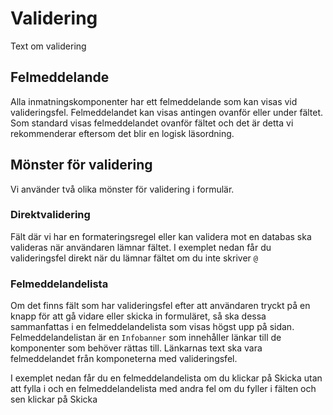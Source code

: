 # Validering



Text om validering

## Felmeddelande

Alla inmatningskomponenter har ett felmeddelande som kan visas vid valideringsfel. Felmeddelandet kan visas antingen ovanför eller under fältet. Som standard visas felmeddelandet ovanför fältet och det är detta vi rekommenderar eftersom det blir en logisk läsordning.

<div className='card'>
  <TextField
    label='Skriv ditt fullständiga namn'
    description='Både för och efternamn'
    isInvalid
    errorMessage='Detta är ett obligatoriskt fält'
  />
</div>

<div className='card'>
  <TextField
    label='Skriv ditt fullständiga namn'
    description='Både för och efternamn'
    isInvalid
    errorPosition='bottom'
    errorMessage='Detta är ett obligatoriskt fält'
  />
</div>

## Mönster för validering

Vi använder två olika mönster för validering i formulär.

### Direktvalidering

Fält där vi har en formateringsregel eller kan validera mot en databas ska valideras när användaren lämnar fältet. I exemplet nedan får du valideringsfel direkt när du lämnar fältet om du inte skriver `@`

<div className='card'>
  <RealtimeValidationEmail />
</div>

### Felmeddelandelista

Om det finns fält som har valideringsfel efter att användaren tryckt på en knapp för att gå vidare eller skicka in formuläret, så ska dessa sammanfattas i en felmeddelandelista som visas högst upp på sidan. Felmeddelandelistan är en `Infobanner` som innehåller länkar till de komponenter som behöver rättas till.
Länkarnas text ska vara felmeddelandet från komponeterna med valideringsfel.

I exemplet nedan får du en felmeddelandelista om du klickar på Skicka utan att fylla i och en felmeddelandelista med andra fel om du fyller i fälten och sen klickar på Skicka

<div className='card'>
  <ErrorMessageList />
</div>
